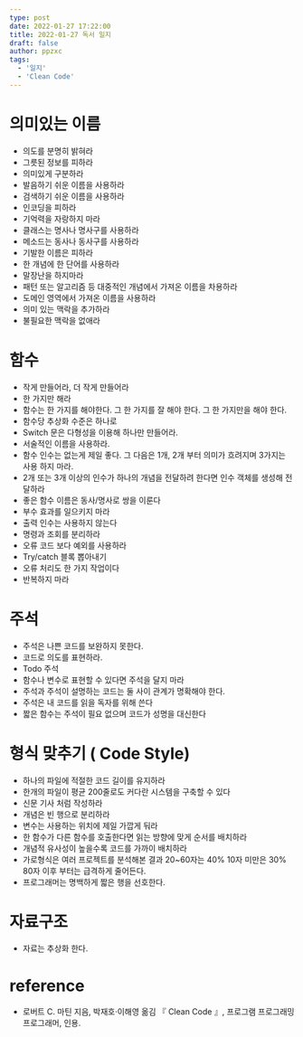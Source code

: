 ```yaml
---
type: post
date: 2022-01-27 17:22:00
title: 2022-01-27 독서 일지
draft: false
author: ppzxc
tags:
  - '일지'
  - 'Clean Code'
---
```


# 의미있는 이름
- 의도를 분명히 밝혀라
- 그릇된 정보를 피하라
- 의미있게 구분하라
- 발음하기 쉬운 이름을 사용하라
- 검색하기 쉬운 이름을 사용하라
- 인코딩을 피하라
- 기억력을 자랑하지 마라
- 클래스는 명사나 명사구를 사용하라
- 메소드는 동사나 동사구를 사용하라
- 기발한 이름은 피하라
- 한 개념에 한 단어를 사용하라
- 말장난을 하지마라
- 패턴 또는 알고리즘 등 대중적인 개념에서 가져온 이름을 차용하라
- 도메인 영역에서 가져온 이름을 사용하라
- 의미 있는 맥락을 추가하라
- 불필요한 맥락을 없애라

# 함수
- 작게 만들어라, 더 작게 만들어라
- 한 가지만 해라
- 함수는 한 가지를 해야한다. 그 한 가지를 잘 해야 한다. 그 한 가지만을 해야 한다.
- 함수당 추상화 수준은 하나로
- Switch  문은 다형성을 이용해 하나만 만들어라.
- 서술적인 이름을 사용하라.
- 함수 인수는 없는게 제일 좋다. 그 다음은 1개, 2개 부터 의미가 흐려지며 3가지는 사용 하지 마라.
- 2개 또는 3개 이상의 인수가 하나의 개념을 전달하려 한다면 인수 객체를 생성해 전달하라
- 좋은 함수 이름은 동사/명사로 쌍을 이룬다
- 부수 효과를 일으키지 마라
- 출력 인수는 사용하지 않는다
- 명령과 조회를 분리하라
- 오류 코드 보다 예외를 사용하라
- Try/catch 블록 뽑아내기
- 오류 처리도 한 가지 작업이다
- 반복하지 마라

# 주석
- 주석은 나쁜 코드를 보완하지 못한다.
- 코드로 의도를 표현하라.
- Todo 주석
- 함수나 변수로 표현할 수 있다면 주석을 달지 마라
- 주석과 주석이 설명하는 코드는 둘 사이 관계가 명확해야 한다.
- 주석은 내 코드를 읽을 독자를 위해 쓴다
- 짧은 함수는 주석이 필요 없으며 코드가 성명을 대신한다

# 형식 맞추기 ( Code Style)
- 하나의 파일에 적절한 코드 길이를 유지하라
- 한개의 파일이 평균 200줄로도 커다란 시스템을 구축할 수 있다
- 신문 기사 처럼 작성하라
- 개념은 빈 행으로 분리하라
- 변수는 사용하는 위치에 제일 가깝게 둬라
- 한 함수가 다른 함수를 호출한다면 읽는 방향에 맞게 순서를 배치하라
- 개념적 유사성이 높을수록 코드를 가까이 배치하라
- 가로형식은 여러 프로젝트를 분석해본 결과 20~60자는 40% 10자 미만은 30% 80자 이후 부터는 급격하게 줄어든다.
- 프로그래머는 명백하게 짧은 행을 선호한다.

# 자료구조
- 자료는 추상화 한다.

# reference
- 로버트 C. 마틴 지음, 박재호·이해영 옮김 『 Clean Code 』, 프로그램 프로그래밍 프로그래머, 인용.

